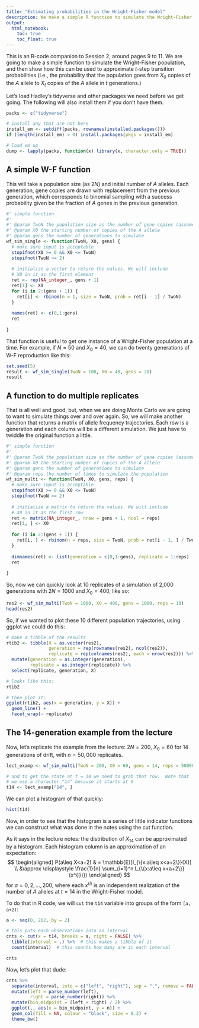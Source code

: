 ```yaml
---
title: "Estimating probabilities in the Wright-Fisher model"
description: We make a simple R function to simulate the Wright-Fisher model at a single biallelic locus, and then we approximate some $t$-step transition probabilities  by Monte Carlo.
output: 
  html_notebook:
    toc: true
    toc_float: true
---
```


\usepackage{blkarray}
\usepackage{amsmath}
\newcommand{\bm}{\boldsymbol}
\newcommand{\Exp}{\mathbbb{E}}

This is an R-code companion to Session 2, around pages 9 to 11.  We are going to 
make a simple function to simulate the Wright-Fisher population, and then show
how this can be used to approximate $t$-step transition probabilities (i.e., 
the probability that the population goes from $X_0$ copies of the $A$ allele to
$X_t$ copies of the $A$ allele in $t$ generations.)

Let's load Hadley's tidyverse and other packages we need before we get going.  The following
will also install them if you don't have them. 
```r
packs <- c("tidyverse")

# install any that are not here
install_em <- setdiff(packs, rownames(installed.packages()))
if (length(install_em) > 0) install.packages(pkgs = install_em)

# load em up
dump <- lapply(packs, function(x) library(x, character.only = TRUE))
```

## A simple W-F function

This will take a population size (as $2N$) and initial number of $A$ alleles.
Each generation, gene copies are drawn with replacement from the previous generation,
which corresponds to binomial sampling with a success probability given be the fraction of 
$A$ genes in the previous generation.  

```r
#' simple function
#' 
#' @param TwoN the population size as the number of gene copies (assume a diploid pop)
#' @param X0 the starting number of copies of the A allele
#' @param gens the number of generations to simulate
wf_sim_single <- function(TwoN, X0, gens) {
  # make sure input is acceptable
  stopifnot(X0 >= 0 && X0 <= TwoN)
  stopifnot(TwoN >= 2)
  
  # initialize a vector to return the values. We will include 
  # X0 in it as the first element
  ret <- rep(NA_integer_, gens + 1)
  ret[1] <- X0
  for (i in 2:(gens + 1)) {
    ret[i] <- rbinom(n = 1, size = TwoN, prob = ret[i - 1] / TwoN)
  }
  
  names(ret) <- c(0,1:gens)
  ret
  
}
```

That function is useful to get one instance of a Wright-Fisher population at a time.
For example, if $N=50$ and $X_0 = 40$, we can do twenty generations of W-F reproduction
like this:
```r
set.seed(5)
result <- wf_sim_single(TwoN = 100, X0 = 40, gens = 20)
result
```

## A function to do multiple replicates

That is all well and good, but, when we are doing Monte Carlo we are going to want to
simulate things over and over again.  So, we will make another function that returns
a matrix of allele frequency trajectories.  Each row is a generation and each colums will
be a different simulation.  We just have to twiddle the original function a little.
```r
#' simple function
#' 
#' @param TwoN the population size as the number of gene copies (assume a diploid pop)
#' @param X0 the starting number of copies of the A allele
#' @param gens the number of generations to simulate
#' @param reps the number of times to simulate the population
wf_sim_multi <- function(TwoN, X0, gens, reps) {
  # make sure input is acceptable
  stopifnot(X0 >= 0 && X0 <= TwoN)
  stopifnot(TwoN >= 2)
  
  # initialize a matrix to return the values. We will include 
  # X0 in it as the first row
  ret <- matrix(NA_integer_, nrow = gens + 1, ncol = reps)
  ret[1, ] <- X0
  
  for (i in 2:(gens + 1)) {
    ret[i, ] <- rbinom(n = reps, size = TwoN, prob = ret[i - 1, ] / TwoN)
  }
  
  dimnames(ret) <- list(generation = c(0,1:gens), replicate = 1:reps)
  ret
  
}
```

So, now we can quickly look at 10 replicates of a simulation of 2,000 generations
with $2N = 1000$ and  $X_0 = 400$, like so:
```r
res2 <- wf_sim_multi(TwoN = 1000, X0 = 400, gens = 1000, reps = 10)
head(res2)
```

So, if we wanted to plot these 10 different population trajectories, using ggplot
we could do this:
```r
# make a tibble of the results
rtib2 <- tibble(X = as.vector(res2),
                generation = rep(rownames(res2), ncol(res2)),
                replicate = rep(colnames(res2), each = nrow(res2))) %>%
  mutate(generation = as.integer(generation),
         replicate = as.integer(replicate)) %>%
  select(replicate, generation, X)

# looks like this:
rtib2

# then plot it:
ggplot(rtib2, aes(x = generation, y = X)) +
  geom_line() +
  facet_wrap(~ replicate)
```

## The 14-generation example from the lecture

Now, let's replicate the example from the lecture: $2N = 200$, $X_0 = 60$ for 14 generations 
of drift, with $n = 50,000$ replicates.
```r
lect_examp <- wf_sim_multi(TwoN = 200, X0 = 60, gens = 14, reps = 50000)

# and to get the state at t = 14 we need to grab that row.  Note that 
# we use a character "14" because it starts at 0
t14 <- lect_examp["14", ]
```
We can plot a histogram of that quickly:
```r
hist(t14)
```

Now, in order to see that the histogram is a series of little indicator functions
we can construct what was done in the notes using the cut function. 

As it says in the lecture notes: the distribution of $X_{14}$ can be approximated by a histogram.
Each histogram column is an approximation of an expectation:
$$
\begin{aligned}
		P(a\leq X<a+2) & =  \mathbb{E}[I_{\{x:a\leq x<a+2\}}(X)]  \\
		&\approx  \displaystyle \frac{1}{n}
		\sum_{i=1}^n I_{\{x:a\leq x<a+2\}}(x^{(i)}) 
\end{aligned}
$$
for $a=0,2,\ldots,200$, where each $x^{(i)}$ is an independent realization of the 
number of $A$ alleles at $t=14$ in the Wright-Fisher model.

To do that in R code, we will `cut` the `t14` variable into groups of the 
form `[a, a+2)`:
```r
a <- seq(0, 202, by = 2)

# this puts each observations into an interval
cnts <- cut(x = t14, breaks = a, right = FALSE) %>%
  tibble(interval = .) %>%  # this makes a tibble of it
  count(interval)  # this counts how many are in each interval

cnts
```

Now, let's plot that dude:
```r
cnts %>%
  separate(interval, into = c("left", "right"), sep = ",", remove = FALSE) %>%
  mutate(left = parse_number(left),
         right = parse_number(right)) %>%
  mutate(bin_midpoint = (left + right) / 2) %>%
  ggplot(., aes(x = bin_midpoint, y = n)) + 
  geom_col(fill = NA, colour = "black", size = 0.2) +
  theme_bw()
```

